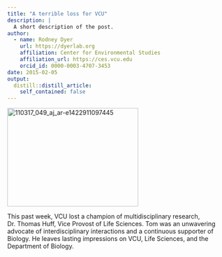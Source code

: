 ```yaml
---
title: "A terrible loss for VCU"
description: |
  A short description of the post.
author:
  - name: Rodney Dyer
    url: https://dyerlab.org
    affiliation: Center for Environmental Studies
    affiliation_url: https://ces.vcu.edu
    orcid_id: 0000-0003-4707-3453
date: 2015-02-05
output:
  distill::distill_article:
    self_contained: false
---
```





[<img class=" size-medium wp-image-394 aligncenter" src="wp-content/uploads/2015/02/110317_049_aj_ar-e1422911097445-300x225.jpg" alt="110317_049_aj_ar-e1422911097445" width="300" height="225" />](wp-content/uploads/2015/02/110317_049_aj_ar-e1422911097445.jpg)

This past week, VCU lost a champion of multidisciplinary research, Dr. Thomas Huff, Vice Provost of Life Sciences.  Tom was an unwavering advocate of interdisciplinary interactions and a continuous supporter of Biology.  He leaves lasting impressions on VCU, Life Sciences, and the Department of Biology.
 
 
 
